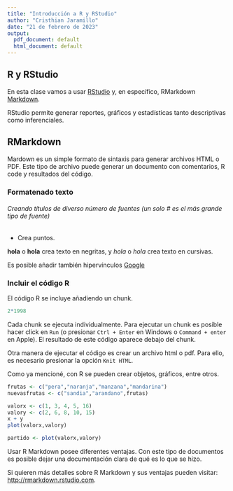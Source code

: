 ```yaml
---
title: "Introducción a R y RStudio"
author: "Cristhian Jaramillo"
date: "21 de febrero de 2023"
output:
  pdf_document: default
  html_document: default
---
```


## R y RStudio

En esta clase vamos a usar [RStudio](https://www.rstudio.com/) y, en específico, RMarkdown [Markdown](http://rmarkdown.rstudio.com).

RStudio permite generar reportes, gráficos y estadísticas tanto descriptivas como inferenciales.

## RMarkdown

Mardown es un simple formato de sintaxis para generar archivos HTML o PDF. Este tipo de archivo puede generar un documento con comentarios, R code y resultados del código.

### Formatenado texto

###### Creando títulos de diverso número de fuentes (un solo # es el más grande tipo de fuente)

- Crea puntos.

__hola__ o **hola** crea texto en negritas, y _hola_ o *hola* crea texto en cursivas.

Es posible añadir también hipervínculos [Google](http://www.google.com)

### Incluir el código R

El código R se incluye añadiendo un chunk.



```r

2*1998

```

Cada chunk se ejecuta individualmente. Para ejecutar un chunk es posible hacer click en `Run` (o presionar `Ctrl + Enter` en Windows o `Command + enter` en Apple). El resultado de este código aparece debajo del chunk.

Otra manera de ejecutar el código es crear un archivo html o pdf. Para ello, es necesario presionar la opción `Knit HTML`.

Como ya mencioné, con R se pueden crear objetos, gráficos, entre otros. 

```r

frutas <- c("pera","naranja","manzana","mandarina")
nuevasfrutas <- c("sandia","arandano",frutas)

valorx <- c(1, 3, 4, 5, 16)
valory <- c(2, 6, 8, 10, 15)
x + y
plot(valorx,valory)

partido <- plot(valorx,valory)

```

Usar R Markdown posee diferentes ventajas. Con este tipo de documentos es posible dejar una documentación clara de qué es lo que se hizo.


Si quieren más detalles sobre R Markdown y sus ventajas pueden visitar: <http://rmarkdown.rstudio.com>.
